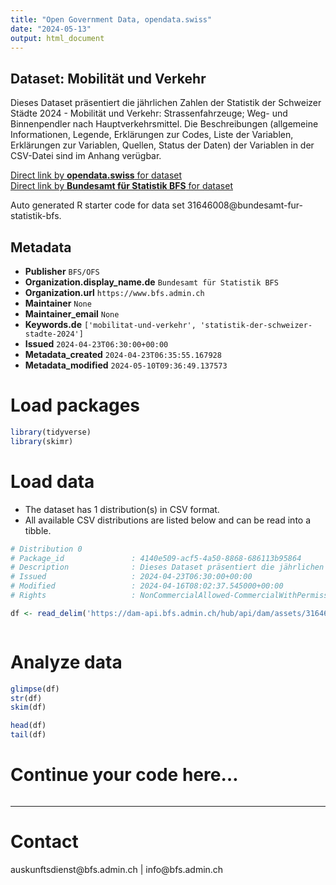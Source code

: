 ```yaml
---
title: "Open Government Data, opendata.swiss"
date: "2024-05-13"
output: html_document
---
```


## Dataset: Mobilität und Verkehr

Dieses Dataset präsentiert die jährlichen Zahlen der Statistik der Schweizer Städte 2024 - Mobilität und Verkehr: Strassenfahrzeuge; Weg- und Binnenpendler nach Hauptverkehrsmittel. Die Beschreibungen (allgemeine Informationen, Legende, Erklärungen zur Codes, Liste der Variablen, Erklärungen zur Variablen, Quellen, Status der Daten) der Variablen in der CSV-Datei sind im Anhang verügbar.

[Direct link by **opendata.swiss** for dataset](https://opendata.swiss/de/dataset/mobilitat-und-verkehr8)<br>
[Direct link by **Bundesamt für Statistik BFS** for dataset](https://www.bfs.admin.ch/asset/de/ts-b-ssv-07-2024)

Auto generated R starter code for data set 31646008@bundesamt-fur-statistik-bfs.

## Metadata

- **Publisher** `BFS/OFS`
- **Organization.display_name.de** `Bundesamt für Statistik BFS`
- **Organization.url** `https://www.bfs.admin.ch`
- **Maintainer** `None`
- **Maintainer_email** `None`
- **Keywords.de** `['mobilitat-und-verkehr', 'statistik-der-schweizer-stadte-2024']`
- **Issued** `2024-04-23T06:30:00+00:00`
- **Metadata_created** `2024-04-23T06:35:55.167928`
- **Metadata_modified** `2024-05-10T09:36:49.137573`


# Load packages

```r

library(tidyverse)
library(skimr)

```

# Load data

-   The dataset has 1 distribution(s) in CSV format.
-   All available CSV distributions are listed below and can be read into a tibble.

```r

# Distribution 0
# Package_id               : 4140e509-acf5-4a50-8868-686113b95864
# Description              : Dieses Dataset präsentiert die jährlichen Zahlen der Statistik der Schweizer Städte 2024 - Mobilität und Verkehr: Strassenfahrzeuge; Weg- und Binnenpendler nach Hauptverkehrsmittel. Die Beschreibungen (allgemeine Informationen, Legende, Erklärungen zur Codes, Liste der Variablen, Erklärungen zur Variablen, Quellen, Status der Daten) der Variablen in der CSV-Datei sind im Anhang verügbar.
# Issued                   : 2024-04-23T06:30:00+00:00
# Modified                 : 2024-04-16T08:02:37.545000+00:00
# Rights                   : NonCommercialAllowed-CommercialWithPermission-ReferenceRequired

df <- read_delim('https://dam-api.bfs.admin.ch/hub/api/dam/assets/31646012/master')



```

# Analyze data

```r

glimpse(df)
str(df)
skim(df)

head(df)
tail(df)

```

# Continue your code here...

```r

```

------------------------------------------------------------------------

# Contact

auskunftsdienst@bfs.admin.ch | info@bfs.admin.ch
